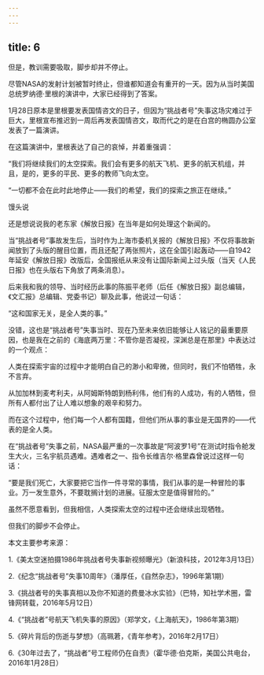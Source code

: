 ```yaml
---
---
---
```

title: 6
---



但是，教训需要吸取，脚步却并不停止。

尽管NASA的发射计划被暂时终止，但谁都知道会有重开的一天。因为从当时美国总统罗纳德·里根的演讲中，大家已经得到了答案。

1月28日原本是里根要发表国情咨文的日子，但因为“挑战者号”失事这场灾难过于巨大，里根宣布推迟到一周后再发表国情咨文，取而代之的是在白宫的椭圆办公室发表了一篇演讲。

在这篇演讲中，里根表达了自己的哀悼，并着重强调：

“我们将继续我们的太空探索。我们会有更多的航天飞机、更多的航天机组，并且，是的，更多的平民、更多的教师飞向太空。

“一切都不会在此时此地停止——我们的希望，我们的探索之旅正在继续。”

馒头说

还是想说说我的老东家《解放日报》在当年是如何处理这个新闻的。

当“挑战者号”事故发生后，当时作为上海市委机关报的《解放日报》不仅将事故新闻放到了头版的醒目位置，而且还配了两张照片，这在全国引起轰动——自1942年延安《解放日报》改版后，全国报纸从来没有让国际新闻上过头版（当天《人民日报》也在头版右下角放了两条消息）。

后来我和我的领导、当时经历此事的陈振平老师（后任《解放日报》副总编辑，《文汇报》总编辑、党委书记）聊及此事，他说过一句话：

“这和国家无关，是全人类的事。”

没错，这也是“挑战者号”失事当时、现在乃至未来依旧能够让人铭记的最重要原因，也是我在之前的《海底两万里：不管你是否凝视，深渊总是在那里》中表达过的一个观点：

人类在探索宇宙的过程中才能明白自己的渺小和卑微，但同时，我们不怕牺牲，永不言弃。

从加加林到麦考利夫，从阿姆斯特朗到杨利伟，他们有的人成功，有的人牺牲，但所有人都付出了让人难以想象的艰辛和努力。

而在这个过程中，他们每一个人都有国籍，但他们所从事的事业是无国界的——代表的是全人类。

在“挑战者号”失事之前，NASA最严重的一次事故是“阿波罗1号”在测试时指令舱发生大火，三名宇航员遇难。遇难者之一、指令长维吉尔·格里森曾说过这样一句话：

“要是我们死亡，大家要把它当作一件寻常的事情，我们从事的是一种冒险的事业。万一发生意外，不要耽搁计划的进展。征服太空是值得冒险的。”

虽然不愿意看到，但我相信，人类探索太空的过程中还会继续出现牺牲。

但我们的脚步不会停止。

本文主要参考来源：

1.《美太空迷拍摄1986年挑战者号失事新视频曝光》（新浪科技，2012年3月13日）

2.《纪念“挑战者号”失事10周年》（潘厚任，《自然杂志》，1996年第1期）

3.《挑战者号的失事真相以及你不知道的费曼冰水实验》（巴特，知社学术圈，雷锋网转载，2016年5月12日）

4.《“挑战者”号航天飞机失事的原因》（郑学文，《上海航天》，1986年第3期）

5.《碎片背后的伤逝与梦想》（高珮莙，《青年参考》，2016年2月17日）

6.《30年过去了，“挑战者”号工程师仍在自责》（霍华德·伯克斯，美国公共电台，2016年1月28日）